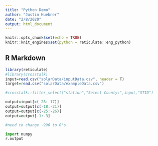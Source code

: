 ```yaml
---
title: "Python Demo"
author: "Justin Huebner"
date: "2/8/2020"
output: html_document
---
```


```r
knitr::opts_chunk$set(echo = TRUE)
knitr::knit_engines$set(python = reticulate::eng_python)
```

## R Markdown

```r
library(reticulate)
#library(crosstalk)
input=read.csv("solarData/inputData.csv", header = T)
target=read.csv("solarData/exampleData.csv")

#crosstalk::filter_select("station","Select County:",input,"STID")

output=input[c(-26:-17)]
output=output[c(-18:-21)]
output=output[c(-25:-26)]
output=output[-1:-3]

#need to change -996 to 0's

```

```python
import numpy
r.output
```